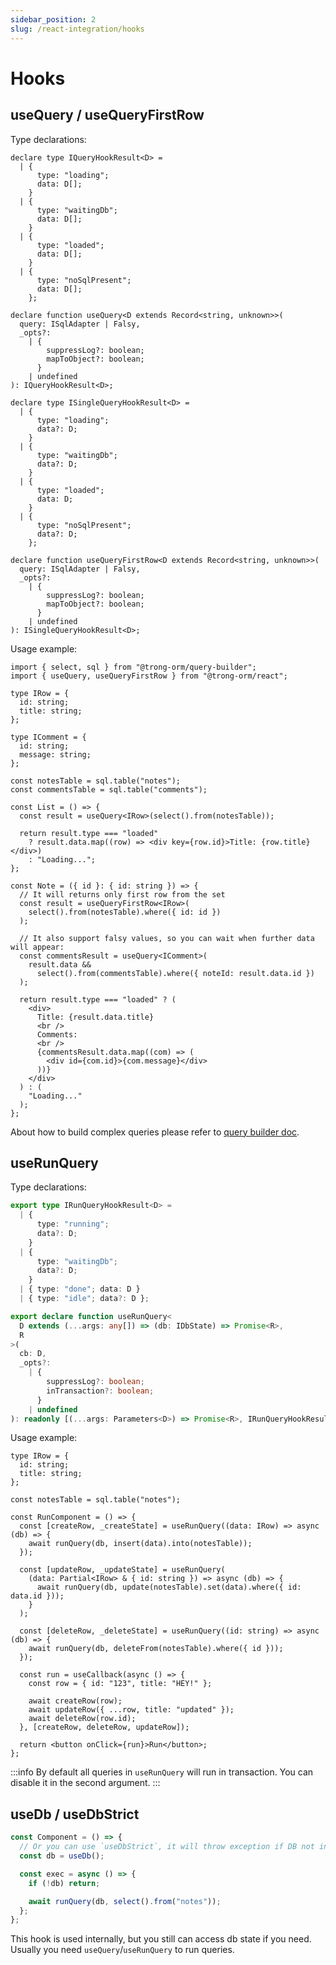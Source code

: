 ```yaml
---
sidebar_position: 2
slug: /react-integration/hooks
---
```


# Hooks

## useQuery / useQueryFirstRow

Type declarations:

```tsx
declare type IQueryHookResult<D> =
  | {
      type: "loading";
      data: D[];
    }
  | {
      type: "waitingDb";
      data: D[];
    }
  | {
      type: "loaded";
      data: D[];
    }
  | {
      type: "noSqlPresent";
      data: D[];
    };

declare function useQuery<D extends Record<string, unknown>>(
  query: ISqlAdapter | Falsy,
  _opts?:
    | {
        suppressLog?: boolean;
        mapToObject?: boolean;
      }
    | undefined
): IQueryHookResult<D>;

declare type ISingleQueryHookResult<D> =
  | {
      type: "loading";
      data?: D;
    }
  | {
      type: "waitingDb";
      data?: D;
    }
  | {
      type: "loaded";
      data: D;
    }
  | {
      type: "noSqlPresent";
      data?: D;
    };

declare function useQueryFirstRow<D extends Record<string, unknown>>(
  query: ISqlAdapter | Falsy,
  _opts?:
    | {
        suppressLog?: boolean;
        mapToObject?: boolean;
      }
    | undefined
): ISingleQueryHookResult<D>;
```

Usage example:

```tsx
import { select, sql } from "@trong-orm/query-builder";
import { useQuery, useQueryFirstRow } from "@trong-orm/react";

type IRow = {
  id: string;
  title: string;
};

type IComment = {
  id: string;
  message: string;
};

const notesTable = sql.table("notes");
const commentsTable = sql.table("comments");

const List = () => {
  const result = useQuery<IRow>(select().from(notesTable));

  return result.type === "loaded"
    ? result.data.map((row) => <div key={row.id}>Title: {row.title}</div>)
    : "Loading...";
};

const Note = ({ id }: { id: string }) => {
  // It will returns only first row from the set
  const result = useQueryFirstRow<IRow>(
    select().from(notesTable).where({ id: id })
  );

  // It also support falsy values, so you can wait when further data will appear:
  const commentsResult = useQuery<IComment>(
    result.data &&
      select().from(commentsTable).where({ noteId: result.data.id })
  );

  return result.type === "loaded" ? (
    <div>
      Title: {result.data.title}
      <br />
      Comments:
      <br />
      {commentsResult.data.map((com) => (
        <div id={com.id}>{com.message}</div>
      ))}
    </div>
  ) : (
    "Loading..."
  );
};
```

About how to build complex queries please refer to [query builder doc](/building-sql/query-builder).

## useRunQuery

Type declarations:

```typescript
export type IRunQueryHookResult<D> =
  | {
      type: "running";
      data?: D;
    }
  | {
      type: "waitingDb";
      data?: D;
    }
  | { type: "done"; data: D }
  | { type: "idle"; data?: D };

export declare function useRunQuery<
  D extends (...args: any[]) => (db: IDbState) => Promise<R>,
  R
>(
  cb: D,
  _opts?:
    | {
        suppressLog?: boolean;
        inTransaction?: boolean;
      }
    | undefined
): readonly [(...args: Parameters<D>) => Promise<R>, IRunQueryHookResult<R>];
```

Usage example:

```tsx
type IRow = {
  id: string;
  title: string;
};

const notesTable = sql.table("notes");

const RunComponent = () => {
  const [createRow, _createState] = useRunQuery((data: IRow) => async (db) => {
    await runQuery(db, insert(data).into(notesTable));
  });

  const [updateRow, _updateState] = useRunQuery(
    (data: Partial<IRow> & { id: string }) => async (db) => {
      await runQuery(db, update(notesTable).set(data).where({ id: data.id }));
    }
  );

  const [deleteRow, _deleteState] = useRunQuery((id: string) => async (db) => {
    await runQuery(db, deleteFrom(notesTable).where({ id }));
  });

  const run = useCallback(async () => {
    const row = { id: "123", title: "HEY!" };

    await createRow(row);
    await updateRow({ ...row, title: "updated" });
    await deleteRow(row.id);
  }, [createRow, deleteRow, updateRow]);

  return <button onClick={run}>Run</button>;
};
```

:::info
By default all queries in `useRunQuery` will run in transaction. You can disable it in the second argument.
:::

## useDb / useDbStrict

```typescript
const Component = () => {
  // Or you can use `useDbStrict`, it will throw exception if DB not initialized
  const db = useDb();

  const exec = async () => {
    if (!db) return;

    await runQuery(db, select().from("notes"));
  };
};
```

This hook is used internally, but you still can access db state
if you need. Usually you need `useQuery`/`useRunQuery` to run queries.
